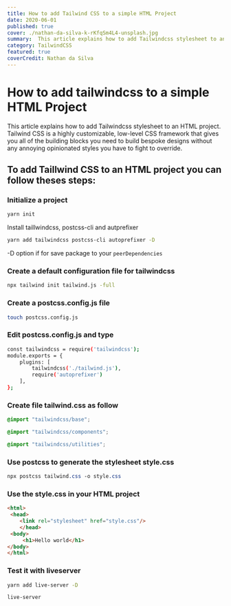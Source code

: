```yaml
---
title: How to add Tailwind CSS to a simple HTML Project
date: 2020-06-01
published: true
cover: ./nathan-da-silva-k-rKfqSm4L4-unsplash.jpg
summary:  This article explains how to add Tailwindcss stylesheet to an HTML project. Tailwind CSS is a highly customizable, low-level CSS framework that gives you all of the building blocks you need to build bespoke designs without any annoying opinionated styles you have to fight to override. 
category: TailwindCSS
featured: true
coverCredit: Nathan da Silva
---
```

# How to add tailwindcss to a simple HTML Project

This article explains how to add Tailwindcss stylesheet to an HTML project. Tailwind CSS is a highly customizable, low-level CSS framework that gives you all of the building blocks you need to build bespoke designs without any annoying opinionated styles you have to fight to override. 

## To add Taillwind CSS to an HTML project you can follow theses steps:

### Initialize a project

```bash
yarn init
```

Install taillwindcss, postcss-cli and autprefixer

```bash
yarn add tailwindcss postcss-cli autoprefixer -D
```

-D option if for save package to your `peerDependencies`

### Create a default configuration file for tailwindcss

```bash
npx tailwind init tailwind.js -full
```

### Create a **postcss.config.js** file

```bash
touch postcss.config.js
```

### Edit postcss.config.js and type

```bash
const tailwindcss = require('tailwindcss');
module.exports = {
    plugins: [
        tailwindcss('./tailwind.js'),
        require('autoprefixer')
    ],
};
```

### Create file tailwind.css as follow

```css
@import "tailwindcss/base";

@import "tailwindcss/components";

@import "tailwindcss/utilities";
```

### Use **postcss** to generate the stylesheet style.css

```css
npx postcss tailwind.css -o style.css
```

### Use the style.css in your HTML project

```html
<html>
 <head>
	<link rel="stylesheet" href="style.css"/>
	</head>
 <body>
	 <h1>Hello world</h1>
</body>
</html>

```

### Test it with liveserver

```bash
yarn add live-server -D
```

```bash
live-server 
```